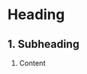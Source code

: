 # Heading {-}

## 1. Subheading {-}

[](){#part-main-body-2}
[](){#chapter-slug-1-the-doctrine-of-church-government}

1. [](){#1}Content
